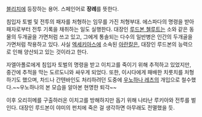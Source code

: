 [[블리치]]에 등장하는 용어. 스페인어로 '''장례'''를 뜻한다.

침입자 토벌 및 전투의 패자를 처형하는 임무를 가진 처형부대. 에스파다의 명령을 받아 패자로부터 전투 기록을 채취하는 일도 실행한다. 대장인 [[루드본 첼루트]]는 소와 같은 동물의 두개골을 가면처럼 쓰고 있고, 그에게 통솔되는 다수의 일반병은 인간의 두개골을 가면처럼 착용하고 있다. 사실 [[엑세키아스]]에 소속된 [[아란칼]]은, 대장인 루드본의 능력으로 인해 양산되고 있는 것이라고 한다.

자엘아폴로에게 침입자 토벌의 명령을 받고 이치고를 죽이기 위해 추적하고 있었지만, 중간에 추적을 막는 도르도니와 싸우게 되었다. 또한, 이시다에게 패배한 치룻치를 처형하기도 했으며, 차드나 간텐바인도 처리하려던 도중에 [[우노하나 레츠]]의 개입으로 철수했다.~~우노하나의 본 모습을 알아본 현명한 퇴각~~

이후 오리히메를 구출하러온 이치고를 방해하지만 돕기 위해 나타난 루키아와 전투를 벌인다. 대장인 루드본이 야미의 펀치에 죽은 걸 생각하면 아무래도 전멸했을 듯.

